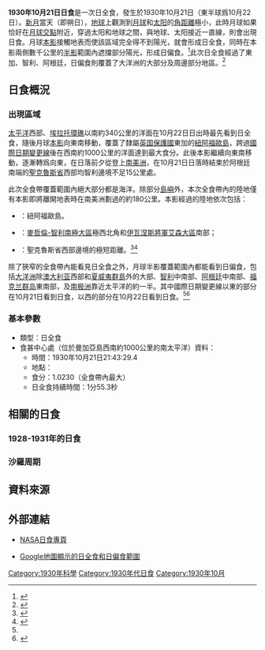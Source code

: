 {{NoteTA
|G1=Toponym
}}
{{Infobox Solar eclipse
| Year        = 1930
| Month       = 10
| Day         = 21
| Type        = 日全食
| Image       = SE1930Oct21T.png
| Image size  = 200px
| Image intro = 1930年10月21日日全食路徑圖
  <!--   日食資料   -->
| Gamma       = -0.3804
| Mag         = 1.0230
| Saros       = 142
| Saros total = 72
| Saros seq   = 18
  <!--     食甚     -->
| Duration    = 1分55.3秒
| Location    = {{link-en|曼加亞島|Mangaia}}西南約1000公里的南[[太平洋|太平洋]]
| Coords      = {{coord|30|33.0|S|161|7.1|W}}
| Width       = 84.3公里
  <!--   開始時間   -->
| Partial     = 
| Start type  = 
| Centre      = 
| Greatest    = 21:43:29.4
  <!--     倒數     -->
| hour        = 21
| minute      = 43
| second      = 29
| Duration_s  = 
}}
'''1930年10月21日日食'''是一次日全食，發生於1930年10月21日（東半球爲10月22日）。[[新月|新月]]當天（即朔日），[[地球|地球]]上觀測到[[月球|月球]]和[[太阳|太阳]]的[[角距離|角距離]]極小，此時月球如果恰好在[[月球交點|月球交點]]附近，穿過太阳和地球之間，與地球、太阳接近一直線，則會出現日食。月球[[本影|本影]]接觸地表而使該區域完全得不到陽光，就會形成日全食，同時在本影兩側數千公里的[[半影|半影]]範圍內遮擋部分陽光，形成日偏食。<ref name="astron">{{cite web|author=樊忠玉|title=日（月）食|url=http://www.astron.ac.cn/bencandy-51-1630-1.htm|publisher=中国天文科普网|accessdate=2016-03-30|archive-date=2014-09-17|archive-url=https://web.archive.org/web/20140917080048/http://www.astron.ac.cn/bencandy-51-1630-1.htm|dead-url=no}}</ref>此次日全食經過了東加、智利、阿根廷，日偏食則覆蓋了大洋洲的大部分及周邊部分地區。<ref name="NASAGIF">{{cite web|author=Fred Espenak|title=Total Solar Eclipse of 1930 Oct 21|url=http://eclipse.gsfc.nasa.gov/SEplot/SEplot1901/SE1930Oct21T.GIF|publisher=NASA Eclipse Web Site|accessdate=2016-03-30|archive-date=2020-10-21|archive-url=https://web.archive.org/web/20201021011904/https://eclipse.gsfc.nasa.gov/SEplot/SEplot1901/SE1930Oct21T.GIF|dead-url=no}}{{en}}</ref>

== 日食概況 ==
=== 出現區域 ===
[[太平洋|太平洋]]西部、[[埃拉托環礁|埃拉托環礁]]以南約340公里的洋面在10月22日日出時最先看到日全食，隨後月球[[本影|本影]]向東南移動，覆蓋了隸屬[[英国|英国]][[保護國|保護國]]東加的[[紐阿福歐島|紐阿福歐島]]，跨過[[國際日期變更線|國際日期變更線]]後在{{link-en|曼加亞島|Mangaia}}西南約1000公里的洋面達到最大食分。此後本影繼續向東南移動，逐漸轉爲向東，在日落前夕從{{link-en|南巴塔哥尼亞冰原|Southern Patagonian Ice Field}}登上[[南美洲|南美洲]]，在10月21日日落時結束於阿根廷南端的[[聖克魯斯省_(阿根廷)|聖克魯斯省]]西部均智利邊境不足15公里處。

此次全食帶覆蓋範圍內絕大部分都是海洋。除部分[[島嶼|島嶼]]外，本次全食帶內的陸地僅有本影即將離開地表時在南美洲劃過的約180公里。本影經過的陸地依次包括：
*{{TON}}：紐阿福歐島。
*{{CHL}}：[[麥哲倫-智利南極大區|麥哲倫-智利南極大區]]極西北角和[[伊瓦涅斯將軍艾森大區|伊瓦涅斯將軍艾森大區]]南部；
*{{ARG}}：聖克魯斯省西部邊境的極短距離。<ref>{{cite web|author=Fred Espenak|title=Total Solar Eclipse of 1930 Oct 21 - Google Maps and Solar Eclipse Paths|url=http://eclipse.gsfc.nasa.gov/SEgoogle/SEgoogle1901/SE1930Oct21Tgoogle.html|publisher=NASA Eclipse Web Site|accessdate=2016-03-30|archive-date=2020-10-25|archive-url=https://web.archive.org/web/20201025020847/https://eclipse.gsfc.nasa.gov/SEgoogle/SEgoogle1901/SE1930Oct21Tgoogle.html|dead-url=no}}{{en}}</ref><ref>{{cite web|author=Xavier M. Jubier|title=Eclipse Totale de Soleil du 21 octobre 1930 - Cartographie Interactive Google (1930 October 21 Total Solar Eclipse - Interactive Google Map)|url=http://xjubier.free.fr/site_pages/solar_eclipses/xSE_GoogleMap3.php?Ecl=+19301021|accessdate=2016-03-30|archive-date=2017-04-06|archive-url=https://web.archive.org/web/20170406183105/http://xjubier.free.fr/site_pages/solar_eclipses/xSE_GoogleMap3.php?Ecl=+19301021|dead-url=no}}{{fr}}{{en}}</ref>

除了狹窄的全食帶內能看見日全食之外，月球半影覆蓋範圍內都能看到日偏食，包括[[大洋洲|大洋洲]]除[[澳大利亚|澳大利亚]]西部和[[夏威夷群島|夏威夷群島]]外的大部、[[智利|智利]]中南部、[[阿根廷|阿根廷]]中南部、[[福克兰群岛|福克兰群岛]]東南部，及[[南极洲|南极洲]]靠近太平洋的約一半。其中國際日期變更線以東的部分在10月21日看到日食，以西的部分在10月22日看到日食。<ref name="NASAGIF"/><ref>{{cite web|author=Fred Espenak|title=Catalog of Solar Eclipses (1901 to 2000)|url=http://eclipse.gsfc.nasa.gov/SEcat5/SE1901-2000.html|publisher=NASA Eclipse Web Site|accessdate=2016-03-30|archive-date=2017-12-28|archive-url=https://web.archive.org/web/20171228100215/https://eclipse.gsfc.nasa.gov/SEcat5/SE1901-2000.html|dead-url=no}}{{en}}</ref>

=== 基本參數 ===
{{NoteUTC}}
* 類型：日全食
* 食甚中心處（位於曼加亞島西南約1000公里的南太平洋）資料：
** 時間：1930年10月21日21:43:29.4
** 地點：{{coord|30|33.0|S|161|7.1|W}}
** 食分：1.0230（全食帶內最大）
** 日全食持續時間：1分55.3秒

== 相關的日食 ==
=== 1928-1931年的日食 ===
{{Solar eclipse set 1928-1931}}

=== 沙羅周期 ===
{{Solar Saros series 142}}

== 資料來源 ==
{{reflist}}

== 外部連結 ==
{{日食主題}}
* [http://eclipse.gsfc.nasa.gov/solar.html NASA日食專頁]{{Wayback|url=http://eclipse.gsfc.nasa.gov/solar.html |date=20190108200537 }}{{en}}
{{Solar eclipse NASA reference|1901/SE1930Oct21T}}
* [http://xjubier.free.fr/site_pages/solar_eclipses/xSE_GoogleMap3.php?Ecl=+19301021 Google地圖顯示的日全食和日偏食範圍]{{Wayback|url=http://xjubier.free.fr/site_pages/solar_eclipses/xSE_GoogleMap3.php?Ecl=+19301021 |date=20170406183105 }}{{fr}}{{en}}

{{Solar eclipses
|nature=日全食
|previous=[[1930年4月28日日食|1930年4月28日日食]]|natureprevious=全環食
|previoussamenature=[[1929年5月9日日食|1929年5月9日日食]]
|next=[[1931年4月18日日食|1931年4月18日日食]]|naturenext=日偏食
|nextsamenature=[[1932年8月31日日食|1932年8月31日日食]]
}}
{{日食}}

[[Category:1930年科學|Category:1930年科學]]
[[Category:1930年代日食|Category:1930年代日食]]
[[Category:1930年10月|Category:1930年10月]]